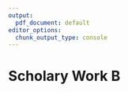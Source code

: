 ```yaml
---
output:
  pdf_document: default
editor_options:
  chunk_output_type: console
---
```


# Scholary Work B {#b-title}
